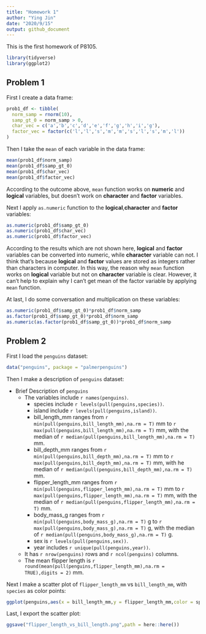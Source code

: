 ```yaml
---
title: "Homework 1"
author: "Ying Jin"
date: "2020/9/15"
output: github_document
---
```


This is the first homework of P8105.

```r
library(tidyverse)
library(ggplot2)
```

## Problem 1

First I create a data frame:

```r
prob1_df <- tibble(
  norm_samp = rnorm(10),
  samp_gt_0 = norm_samp > 0,
  char_vec = c('a','b','c','d','e','f','g','h','i','g'),
  factor_vec = factor(c('l','l','s','m','m','s','l','s','m','l'))
)
```

Then I take the `mean` of each variable in the data frame:

```r
mean(prob1_df$norm_samp)
mean(prob1_df$samp_gt_0)
mean(prob1_df$char_vec)
mean(prob1_df$factor_vec)
```

According to the outcome above, `mean` function works on **numeric** and **logical** variables, but doesn't work on **character** and **factor** variables. 

Next I apply `as.numeric` function to the **logical**,**character** and **factor** variables:

```r
as.numeric(prob1_df$samp_gt_0)
as.numeric(prob1_df$char_vec)
as.numeric(prob1_df$factor_vec)
```

According to the results which are not shown here, **logical** and **factor** variables can be converted into numeric, while **character** variable can not. I think that's  because **logical** and **factor** values are stored as integers rather than characters in computer. In this way, the reason why `mean` function works on **logical** variable but not on **character** variable is clear. However, it can't help to explain why I can't get mean of the factor variable by applying `mean` function.

At last, I do some conversation and multiplication on these variables:

```r
as.numeric(prob1_df$samp_gt_0)*prob1_df$norm_samp
as.factor(prob1_df$samp_gt_0)*prob1_df$norm_samp
as.numeric(as.factor(prob1_df$samp_gt_0))*prob1_df$norm_samp
```

## Problem 2

First I load the `penguins` dataset:

```r
data("penguins", package = "palmerpenguins")
```

Then I make a description of `penguins` dataset:

* Brief Description of `penguins`
  * The variables include `r names(penguins)`.
    * species include `r levels(pull(penguins,species))`.
    * island include `r levels(pull(penguins,island))`.
    * bill_length_mm ranges from `r min(pull(penguins,bill_length_mm),na.rm = T)` mm to `r max(pull(penguins,bill_length_mm),na.rm = T)` mm, with the median of `r median(pull(penguins,bill_length_mm),na.rm = T)` mm.
    * bill_depth_mm ranges from `r min(pull(penguins,bill_depth_mm),na.rm = T)` mm to `r max(pull(penguins,bill_depth_mm),na.rm = T)` mm, with he median of `r median(pull(penguins,bill_depth_mm),na.rm = T)` mm.
    * flipper_length_mm ranges from `r min(pull(penguins,flipper_length_mm),na.rm = T)` mm to `r max(pull(penguins,flipper_length_mm),na.rm = T)` mm, with the median of `r median(pull(penguins,flipper_length_mm),na.rm = T)` mm.
    * body_mass_g ranges from `r min(pull(penguins,body_mass_g),na.rm = T)` g to `r max(pull(penguins,body_mass_g),na.rm = T)` g, with the median of `r median(pull(penguins,body_mass_g),na.rm = T)` g.
    * sex is `r levels(pull(penguins,sex))`. 
    * year includes `r unique(pull(penguins,year))`.
  * It has `r nrow(penguins)` rows and `r ncol(penguins)` columns.
  * The mean flipper length is `r round(mean(pull(penguins,flipper_length_mm),na.rm = TRUE),digits = 2)` mm.
  
Next I make a scatter plot of `flipper_length_mm` vs `bill_length_mm`, with `species` as color points:

```r
ggplot(penguins,aes(x = bill_length_mm,y = flipper_length_mm,color = species)) + geom_point()
```

Last, I export the scatter plot:

```r
ggsave("flipper_length_vs_bill_length.png",path = here::here())
```

